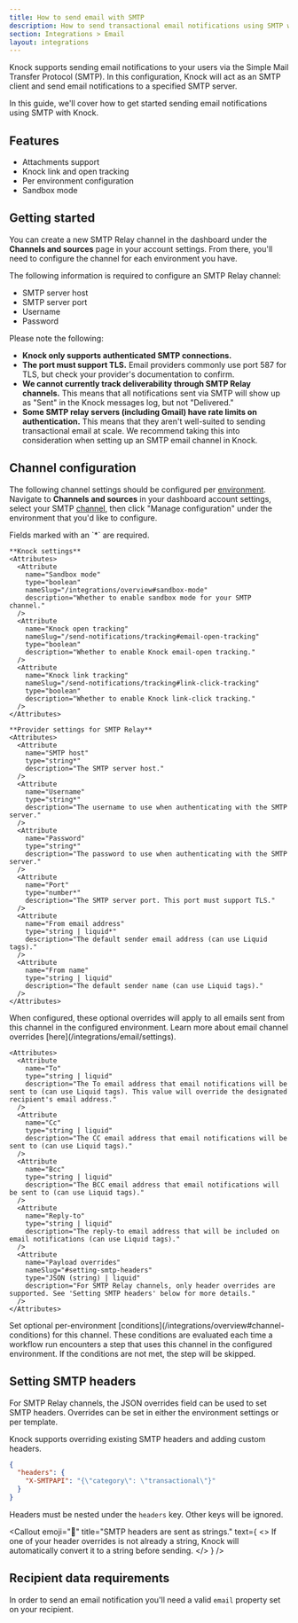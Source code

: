 ```yaml
---
title: How to send email with SMTP
description: How to send transactional email notifications using SMTP with Knock.
section: Integrations > Email
layout: integrations
---
```


Knock supports sending email notifications to your users via the Simple Mail Transfer Protocol (SMTP). In this configuration, Knock will act as an SMTP client and send email notifications to a specified SMTP server.

In this guide, we'll cover how to get started sending email notifications using SMTP with Knock.

## Features

- Attachments support
- Knock link and open tracking
- Per environment configuration
- Sandbox mode

## Getting started

You can create a new SMTP Relay channel in the dashboard under the **Channels and sources** page in your account settings. From there, you'll need to configure the channel for each environment you have.

The following information is required to configure an SMTP Relay channel:

- SMTP server host
- SMTP server port
- Username
- Password

Please note the following:

- **Knock only supports authenticated SMTP connections.**
- **The port must support TLS.** Email providers commonly use port 587 for TLS, but check your provider's documentation to confirm.
- **We cannot currently track deliverability through SMTP Relay channels.** This means that all notifications sent via SMTP will show up as "Sent" in the Knock messages log, but not "Delivered."
- **Some SMTP relay servers (including Gmail) have rate limits on authentication.** This means that they aren't well-suited to sending transactional email at scale. We recommend taking this into consideration when setting up an SMTP email channel in Knock.

## Channel configuration

The following channel settings should be configured per [environment](/concepts/environments). Navigate to **Channels and sources** in your dashboard account settings, select your SMTP [channel](/concepts/channels), then click "Manage configuration" under the environment that you'd like to configure.

<AccordionGroup>
  <Accordion title="Settings">
    Fields marked with an `*` are required.
    
    **Knock settings**
    <Attributes>
      <Attribute
        name="Sandbox mode"
        type="boolean"
        nameSlug="/integrations/overview#sandbox-mode"
        description="Whether to enable sandbox mode for your SMTP channel."
      />
      <Attribute
        name="Knock open tracking"
        nameSlug="/send-notifications/tracking#email-open-tracking"
        type="boolean"
        description="Whether to enable Knock email-open tracking."
      />
      <Attribute
        name="Knock link tracking"
        nameSlug="/send-notifications/tracking#link-click-tracking"
        type="boolean"
        description="Whether to enable Knock link-click tracking."
      />
    </Attributes>

    **Provider settings for SMTP Relay**
    <Attributes>
      <Attribute
        name="SMTP host"
        type="string*"
        description="The SMTP server host."
      />
      <Attribute
        name="Username"
        type="string*"
        description="The username to use when authenticating with the SMTP server."
      />
      <Attribute
        name="Password"
        type="string*"
        description="The password to use when authenticating with the SMTP server."
      />
      <Attribute
        name="Port"
        type="number*"
        description="The SMTP server port. This port must support TLS."
      />
      <Attribute
        name="From email address"
        type="string | liquid*"
        description="The default sender email address (can use Liquid tags)."
      />
      <Attribute
        name="From name"
        type="string | liquid"
        description="The default sender name (can use Liquid tags)."
      />
    </Attributes>

  </Accordion>
  <Accordion title="Overrides">
    When configured, these optional overrides will apply to all emails sent from this channel in the configured environment. Learn more about email channel overrides [here](/integrations/email/settings).
    
    <Attributes>
      <Attribute
        name="To"
        type="string | liquid"
        description="The To email address that email notifications will be sent to (can use Liquid tags). This value will override the designated recipient's email address."
      />
      <Attribute
        name="Cc"
        type="string | liquid"
        description="The CC email address that email notifications will be sent to (can use Liquid tags)."
      />
      <Attribute
        name="Bcc"
        type="string | liquid"
        description="The BCC email address that email notifications will be sent to (can use Liquid tags)."
      />
      <Attribute
        name="Reply-to"
        type="string | liquid"
        description="The reply-to email address that will be included on email notifications (can use Liquid tags)."
      />
      <Attribute
        name="Payload overrides"
        nameSlug="#setting-smtp-headers"
        type="JSON (string) | liquid"
        description="For SMTP Relay channels, only header overrides are supported. See 'Setting SMTP headers' below for more details."
      />
    </Attributes>
  </Accordion>
  <Accordion title="Conditions">
    Set optional per-environment [conditions](/integrations/overview#channel-conditions) for this channel. These conditions are evaluated each time a workflow run encounters a step that uses this channel in the configured environment. If the conditions are not met, the step will be skipped.
  </Accordion>
</AccordionGroup>

## Setting SMTP headers

For SMTP Relay channels, the JSON overrides field can be used to set SMTP headers. Overrides can be set in either the environment settings or per template.

Knock supports overriding existing SMTP headers and adding custom headers.

```json title="Adding a custom SMTP header via JSON overrides"
{
  "headers": {
    "X-SMTPAPI": "{\"category\": \"transactional\"}"
  }
}
```

Headers must be nested under the `headers` key. Other keys will be ignored.

<Callout
  emoji="🔦"
  title="SMTP headers are sent as strings."
  text={
    <>
      If one of your header overrides is not already a string, Knock will
      automatically convert it to a string before sending.
    </>
  }
/>

## Recipient data requirements

In order to send an email notification you'll need a valid `email` property set on your recipient.
